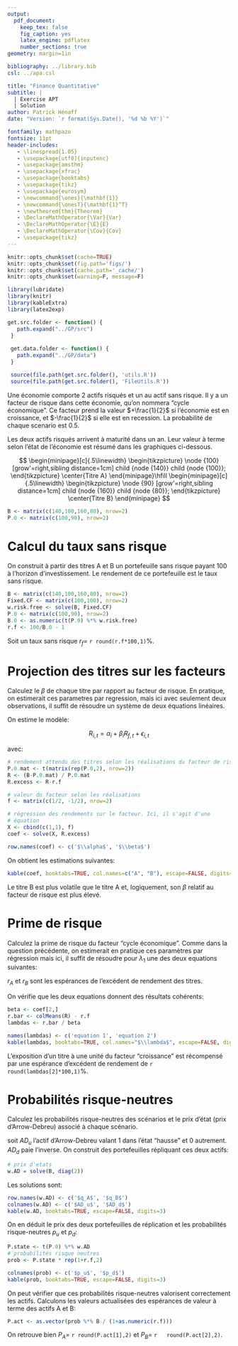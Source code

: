 ```yaml
---
output: 
  pdf_document:
    keep_tex: false
    fig_caption: yes
    latex_engine: pdflatex
    number_sections: true
geometry: margin=1in

bibliography: ../library.bib
csl: ../apa.csl

title: "Finance Quantitative"
subtitle: | 
  | Exercise APT
  | Solution
author: Patrick Hénaff
date: "Version: `r format(Sys.Date(), '%d %b %Y')`"

fontfamily: mathpazo
fontsize: 11pt
header-includes:
   - \linespread{1.05}
   - \usepackage[utf8]{inputenc}
   - \usepackage{amsthm}
   - \usepackage{xfrac}
   - \usepackage{booktabs}
   - \usepackage{tikz}
   - \usepackage{eurosym}
   - \newcommand{\ones}{\mathbf{1}}
   - \newcommand{\onesT}{\mathbf{1}^T}
   - \newtheorem{thm}{Theorem}
   - \DeclareMathOperator{\Var}{Var}
   - \DeclareMathOperator{\E}{E}
   - \DeclareMathOperator{\Cov}{Cov}
   - \usepackage{tikz}
---
```


```r
knitr::opts_chunk$set(cache=TRUE)
knitr::opts_chunk$set(fig.path='figs/')
knitr::opts_chunk$set(cache.path='_cache/')
knitr::opts_chunk$set(warning=F, message=F)

library(lubridate)
library(knitr)
library(kableExtra)
library(latex2exp)

get.src.folder <- function() {
   path.expand("../GP/src")
 }
 
 get.data.folder <- function() {
   path.expand("../GP/data")
 }

 source(file.path(get.src.folder(), 'utils.R'))
 source(file.path(get.src.folder(), 'FileUtils.R'))
```
Une économie comporte 2 actifs risqués et un au actif sans risque. 
Il y a un facteur de risque dans cette économie, qu'on nommera "cycle économique". Ce facteur prend
la valeur $+\frac{1}{2}$ si l'économie est en croissance, et $-\frac{1}{2}$ 
si elle est en recession. La probabilité de chaque scenario est $0.5$.

Les deux actifs risqués arrivent à maturité dans un an. Leur valeur 
à terme selon l'état de l'économie est résumé dans les graphiques ci-dessous.


$$
\begin{minipage}[c]{.5\linewidth}
   \begin{tikzpicture}
       \node {100} [grow'=right,sibling distance=1cm]
       child {node {140}}
       child {node {100}};
   \end{tikzpicture}
   \center{Titre A}
\end{minipage}\hfill
\begin{minipage}[c]{.5\linewidth}
   \begin{tikzpicture}
       \node {90} [grow'=right,sibling distance=1cm]
       child {node {160}}
       child {node {80}};
   \end{tikzpicture}
   \center{Titre B}
\end{minipage}
$$
```r
B <- matrix(c(140,100,160,80), nrow=2)
P.0 <- matrix(c(100,90), nrow=2)
```

# Calcul du taux sans risque

On construit à partir des titres A et B un portefeuille sans risque payant 100 à l'horizon d'investissement. Le rendement de ce portefeuille est le taux sans risque.

```r
B <- matrix(c(140,100,160,80), nrow=2)
Fixed.CF <- matrix(c(100,100), nrow=2)
w.risk.free <- solve(B, Fixed.CF)
P.0 <- matrix(c(100,90), nrow=2)
B.0 <- as.numeric(t(P.0) %*% w.risk.free)
r.f <- 100/B.0 - 1
```

Soit un taux sans risque $r_f=$ `r round(r.f*100,1)`%.

# Projection des titres sur les facteurs

Calculez le $\beta$ de chaque titre par rapport au facteur de risque. 
En pratique, on estimerait ces parametres par regression, mais ici avec seulement deux observations, il suffit de résoudre un système de deux équations linéaires.

On estime le modèle:

$$
R_{i,t} = \alpha_i + \beta_i R_{f,t} + \epsilon_{i,t}
$$

avec:
\begin{description}
\item[$R_{i,t}$] excédent de rendement du titre $i$
\item[$R_{f,t}$] rendement du facteur
\end{description}

```r
# rendement attendu des titres selon les réalisations du facteur de risque
P.0.mat <- t(matrix(rep(P.0,2), nrow=2))
R <- (B-P.0.mat) / P.0.mat
R.excess <- R-r.f

# valeur du facteur selon les réalisations
f <- matrix(c(1/2, -1/2), nrow=2)

# régression des rendements sur le facteur. Ici, il s'agit d'une 
# équation
X <- cbind(c(1,1), f)
coef <- solve(X, R.excess)

row.names(coef) <- c('$\\alpha$', '$\\beta$')
```

On obtient les estimations suivantes:

```r
kable(coef, booktabs=TRUE, col.names=c("A", "B"), escape=FALSE, digits=2)
```

Le titre B est plus volatile que le titre A et, logiquement, son $\beta$ relatif au facteur de risque est plus élevé.

# Prime de risque

Calculez la prime de risque du facteur "cycle économique".
Comme dans la question précédente, on estimerait en pratique ces paramètres par
régression mais ici, il suffit de résoudre pour $\lambda_1$ 
une des deux equations suivantes:

\begin{align*}
\bar{r_A} &= \beta_A \lambda_1 \\
\bar{r_B} &= \beta_B \lambda_1 
\end{align*}

$r_A$ et $r_B$ sont les espérances de l'excédent de rendement des titres.

\begin{align*}
\bar{r_A} &= (\frac{\frac{140+100}{2}}{100} -1) - r_f\\
\bar{r_B} &= (\frac{\frac{160+80}{2}}{90} -1) - r_f 
\end{align*}

On vérifie que les deux equations donnent des résultats cohérents:

```r
beta <- coef[2,]
r.bar <- colMeans(R) - r.f
lambdas <- r.bar / beta
```
```r
names(lambdas) <- c('equation 1', 'equation 2')
kable(lambdas, booktabs=TRUE, col.names="$\\lambda$", escape=FALSE, digits=3)
```

L'exposition d'un titre à une unité du facteur "croissance" est récompensé par une espérance d'excédent de rendement de `r round(lambdas[2]*100,1)`%.

# Probabilités risque-neutres

Calculez les probabilités risque-neutres des scénarios et le 
prix d'état (prix d'Arrow-Debreu) associé à chaque scénario.

soit $AD_u$ l'actif d'Arrow-Debreu valant 1 dans l'état "hausse" et 0 autrement. $AD_d$ paie l'inverse.  On construit des portefeuilles répliquant ces deux actifs:

```r
# prix d'etats
w.AD = solve(B, diag(2))
```
Les solutions sont:

```r
row.names(w.AD) <- c('$q_A$', '$q_B$')
colnames(w.AD) <- c('$AD_u$', '$AD_d$')
kable(w.AD, booktabs=TRUE, escape=FALSE, digits=3)
```

On en déduit le prix des deux portefeuilles de réplication et les probabilités risque-neutres $p_u$ et $p_d$:

```r
P.state <- t(P.0) %*% w.AD
# probabilités risque neutres
prob <- P.state * rep(1+r.f,2)
```


```r
colnames(prob) <- c('$p_u$', '$p_d$')
kable(prob, booktabs=TRUE, escape=FALSE, digits=3)
```

On peut vérifier que ces probabilités risque-neutres valorisent correctement les actifs. Calculons les valeurs actualisées des espérances de valeur à terme des actifs A et B:

```r
P.act <- as.vector(prob %*% B / (1+as.numeric(r.f)))
```

On retrouve bien $P_A=$ `r round(P.act[1],2)` et $P_B=$ `r   round(P.act[2],2)`.

